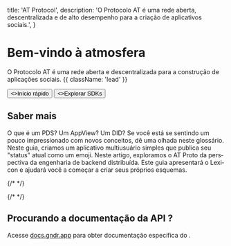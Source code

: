 
  title: 'AT Protocol',
  description:
    'O Protocolo AT é uma rede aberta, descentralizada e de alto desempenho para a criação de aplicativos sociais.',
}


<HeroPattern />

# Bem-vindo à atmosfera

O Protocolo AT é uma rede aberta e descentralizada para a construção de aplicações sociais. {{ className: 'lead' }}

<div className="not-prose mb-16 mt-6 flex gap-3">
  <Button href="/guides/applications" arrow="right">
    <>Início rápido</>
  </Button>
  <Button href="/sdks" variant="outline">
    <>Explorar SDKs</>
  </Button>
</div>

<Guides lang="pt" />

<Specs lang="pt" />

## Saber mais

<div className="xl:grid grid-cols-2 gap-12 xl:max-w-none border-t border-zinc-900/5 dark:border-zinc-700 pt-10 mt-4">

<ArticleSummary tag="Guide" title="Glossário de termos" href="/guides/glossary" >
O que é um PDS? Um AppView? Um DID? Se você está se sentindo um pouco impressionado com novos conceitos, dê uma olhada neste glossário.
</ArticleSummary>

<ArticleSummary tag="Guide" title="Uma rápida introdução à construção no ATProto" href="/guides/applications" >
Neste guia, criamos um aplicativo multiusuário simples que publica seu "status" atual como um emoji.
</ArticleSummary>

<ArticleSummary tag="Article" title="ATProto para engenheiros de sistemas distribuídos" href="/articles/atproto-for-distsys-engineers" >
Neste artigo, exploramos o AT Proto da perspectiva da engenharia de backend distribuída.
</ArticleSummary>

<ArticleSummary tag="Guide" title="O que é Lexicon e como usá-lo para criar um esquema?" href="/guides/lexicon" >
Este guia apresentará o Lexicon e ajudará você a começar a criar seus próprios esquemas.
</ArticleSummary>

</div>

<div className="flex flex-col xl:grid grid-cols-3 gap-12 xl:max-w-none border-t border-zinc-900/5 dark:border-zinc-700 pt-10 mt-4">

<ImageCard image={WebWithoutWallsPng} href="https://www.youtube.com/watch?v=F1sJW6nTP6E" title="Web Sem Paredes - Palestra no React Universe 2024" tag="Talk" description="Uma introdução ao Protocolo AT apresentada por Dan Abramov na React Universe Conf 2024" />

<ImageCard image={DotMediaInterviewPng} href="https://flipboard.video/w/ophhJTECuL7fcBNbUitV3q" title="Torne a identidade central novamente, com Jay Graber da " tag="Interview" description="Uma entrevista entre Jay Graber e o CEO da Flipboard, Mike McCue, sobre como tornar as redes sociais mais parecidas com a Web." />

<ImageCard image={WhitepaperPng} href="https://arxiv.org/abs/2402.03239" title=" e o Protocolo AT: Mídias Sociais Descentralizadas Utilizáveis" tag="Whitepaper" description="Um white paper escrito por Martin Kleppmann e pela equipe do AT Protocol." />

{/* <ImageCard image={TbdInterviewJpg} href="https://www.youtube.com/live/D5WVK7KfTAk" title="Construindo a Internet Social com o Protocolo AT da " tag="Interview" description="Uma entrevista entre Dan Abramov e TBD sobre como o Protocolo AT funciona. Uma ótima introdução para pessoas novas no tópico!" /> */}

{/* <ImageCard image={HowDoesWorkBlogpostPng} href="https://steveklabnik.com/writing/how-does-gander-work/" title="Como o  funciona?" tag="Community Blogpost" description="Uma postagem de blog de Steve Klabnik descrevendo como  e ATProto funcionam em alto nível." /> */}

</div>

## Procurando a documentação da API ?

Acesse [docs.gndr.app](https://docs.gndr.app) para obter documentação específica do .
